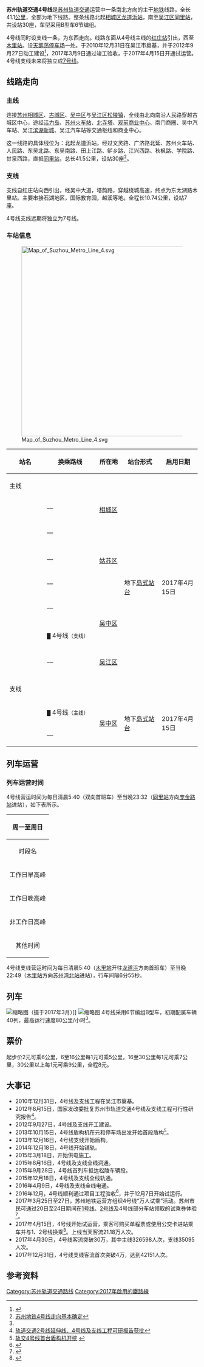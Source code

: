 {{noteTA|G1 =Transport}}
{{Infobox rail system-route
|rail_name=苏州轨道交通4号线
|banner_color={{苏州地铁标志色|4|s}}
|logo= SZRT_Line_4_icon.svg
|logo_width= 120px
|image_width= 280px
|code_name= 4
|locale=[[江苏省|江苏省]][[苏州市|苏州市]]
|service_type=[[城市轨道交通|城市轨道交通]]
|system=[[苏州轨道交通|苏州轨道交通]]
|status=运营中
|character=
|begin_operation=2017年4月15日
|system_length=41.1km（主线）
|stations=30站（主线）
|tracks=2
|dept=
|fleet_size=B型车6节编组
|max_speed=80km/h
|track_gauge=[[标准轨距|标准轨距]]（1435mm）
|electrification=[[接触网供电|接触网供电]] DC1500V
|block_signal=
|depot= 元和停车场（主线）<br />松陵车辆段（主线）<br />天鹅荡停车场（支线）
|operator=[[苏州轨道交通有限公司|苏州轨道交通有限公司]]
|route_map={{苏州轨道交通4号线RDT}}
|mapimage_=
|路线图=
}}

'''苏州轨道交通4号线'''是[[苏州轨道交通|苏州轨道交通]]运营中一条南北方向的主干[[地铁|地铁]]线路，全长41.1[[公里|公里]]，全部为地下线路。整条线路北起[[相城区|相城区]][[龙道浜站|龙道浜站]]，南至[[吴江区|吴江区]][[同里站|同里站]]，共设站30座，车型采用B型车6节编组。

4号线同时设支线一条，为东西走向。线路东面从4号线主线的[[红庄站_(苏州)|红庄站]]引出，西至[[木里站|木里站]]。设[[天鹅荡停车场|天鹅荡停车场]]一处。于2010年12月31日在吴江市奠基，并于2012年9月27日动工建设<ref>{{Cite web |url=http://news.2500sz.com/news/szxw/2012-9/27_1688758.shtml |title=轨交4号线及支线 2号延伸线正式开工 |access-date=2012-09-27 |archive-url=https://web.archive.org/web/20120929001926/http://news.2500sz.com/news/szxw/2012-9/27_1688758.shtml |archive-date=2012-09-29 |dead-url=yes }}</ref>，2017年3月9日通过竣工验收，于2017年4月15日开通试运营。4号线支线未来将独立成[[苏州轨道交通7号线|7号线]]。

== 线路走向 ==
=== 主线 ===
连接[[苏州|苏州]][[相城区|相城区]]、[[姑苏区|古城区]]、[[吴中区|吴中区]]与[[吴江区|吴江区]][[松陵镇|松陵镇]]，全线由北向南沿人民路穿越古城区中心，途经[[活力岛|活力岛]]、[[苏州火车站|苏州火车站]]、[[报恩寺塔_(苏州)|北寺塔]]、[[观前街|观前商业中心]]、南门商圈、吴中汽车站、吴江[[苏州滨湖新城|滨湖新城]]、吴江汽车站等交通枢纽和商业中心。

这一线路的具体线位为：北起龙道浜站，经过文灵路、广济路北延、苏州火车站、人民路、东吴北路、东吴南路、田上江路、鲈乡路、江兴西路、秋枫路、学院路、甘泉西路，直抵[[同里站|同里站]]，总长41.5公里，设站30座<ref>[http://www.gaoloumi.com/viewthread.php?tid=23314 苏州地铁4号线走向基本确定]{{Dead link|date=2019年6月 |bot=InternetArchiveBot |fix-attempted=yes }}</ref>。

=== 支线 ===
支线自红庄站向西引出，经吴中大道，塔韵路，穿越绕城高速，终点为东太湖路木里站。主要串接石湖地区，国际教育园，越溪等地。全程长10.74公里，设站7座。

4号线支线远期将独立为7号线。

=== 车站信息 ===
[[File:Map_of_Suzhou_Metro_Line_4.svg|500px]]
{| class="wikitable"  style="text-align:center"
! style="width: 9em; border-bottom:solid 3px {{苏州轨道交通颜色|4|s}};" |站名
!style="width: 13em; border-bottom:solid 3px {{苏州轨道交通颜色|4|s}};"|换乘路线
!style="width: 5em; border-bottom:solid 3px {{苏州轨道交通颜色|4|s}};"|所在地
!style="width: 9em; border-bottom:solid 3px {{苏州轨道交通颜色|4|s}};"|站台形式
!style="width: 8em; border-bottom:solid 3px {{苏州轨道交通颜色|4|s}};"|启用日期
|-
! colspan=5 |主线
|-
|  {{stl|SZRT|龙道浜}}
|  rowspan=4 | —
|  rowspan=5 |[[相城区|相城区]]
|  rowspan=31 |地下[[岛式站台|岛式站台]]
|  rowspan=31 |2017年4月15日
|-
|  {{stl|SZRT|张庄}}
|-
|  {{stl|SZRT|姚祥}}
|-
|  {{stl|SZRT|活力岛}}
|-
|  {{stl|SZRT|孙武纪念园}}
|  {{苏州轨道交通路线名|8|在建}}
|-
|  {{stl|SZRT|平泷路西}}
|  —
|  rowspan=9 |[[姑苏区|姑苏区]]
|-
|  {{stl|SZRT|苏锦}}
|  {{苏州轨道交通路线名|6|在建}}
|-
|  {{stl|SZRT|苏州火车站}}
|  {{苏州轨道交通路线名|2}}
|-
|  {{stl|SZRT|北寺塔}}
|  rowspan=2 | —
|-
|  {{stl|SZRT|察院场}}
|-
|  {{stl|SZRT|乐桥}}
|  {{苏州轨道交通路线名|1}}
|-
|  {{stl|SZRT|三元坊}}
|  —
|-
|  {{stl|SZRT|南门}}
|  {{苏州轨道交通路线名|5}}
|-
|  {{stl|SZRT|人民桥南}}
|  rowspan=2 | —
|-
|  {{stl|SZRT|团结桥}}
|  rowspan=4 |[[吴中区|吴中区]]
|-
|  {{stl|SZRT|宝带路}}
|  {{苏州轨道交通路线名|3}}
|-
|  {{stl|SZRT|石湖东路}}
|  {{苏州轨道交通路线名|2}}
|-
|  {{stl|SZRT|红庄}}
|  <small><span style="color:{{苏州轨道交通颜色|4|s}}">█</span></small> 4号线<small>（支线）</small><br>{{苏州轨道交通路线名|7|规划}}
|-
|  {{stl|SZRT|清树湾}}
|  rowspan=13 | —
|  rowspan=13 |[[吴江区|吴江区]]
|-
|  {{stl|SZRT|花港}}
|-
|  {{stl|SZRT|江陵西路}}
|-
|  {{stl|SZRT|江兴西路}}
|-
|  {{stl|SZRT|流虹路}}
|-
|  {{stl|SZRT|笠泽路}}
|-
|  {{stl|SZRT|顾家荡}}
|-
|  {{stl|SZRT|苏州湾东}}
|-
|  {{stl|SZRT|松陵大道}}
|-
|  {{stl|SZRT|吴江人民广场}}
|-
|  {{stl|SZRT|吴江汽车站}}
|-
|  {{stl|SZRT|庞金路}}
|-
|  {{stl|SZRT|同里}}
|-
! colspan=5 style="border-top:solid 3px {{苏州轨道交通颜色|4|s}};"|支线
|-
|  {{stl|SZRT|红庄}}
|  <small><span style="color:{{苏州轨道交通颜色|4|s}}">█</span></small> 4号线<small>（主线）</small><br>{{苏州轨道交通路线名|7|规划}}
|  rowspan=8 |[[吴中区|吴中区]]
|  rowspan=8 |地下[[岛式站台|岛式站台]]
|  rowspan=8 |2017年4月15日
|-
|  {{stl|SZRT|蠡墅}}
|  rowspan=7 | —
|-
|  {{stl|SZRT|石湖莫舍}}
|-
|  {{stl|SZRT|越溪}}
|-
|  {{stl|SZRT|文溪路}}
|-
|  {{stl|SZRT|天鹅荡路}}
|-
|  {{stl|SZRT|苏州湾北}}
|-
|  {{stl|SZRT|木里}}

|}

== 列车运营 ==

=== 列车运营时间 ===
4号线营运时间为每日清晨5:40（双向首班车）至当晚23:32（[[同里站|同里站]]方向[[庞金路站|庞金路站]]进站），如下表所示。
{| class="wikitable"
|-
! colspan=3 align=center|周一至周日
|-
|时段名||时段||间隔
|-
|工作日早高峰||7:30 — 9:00||5分55秒
|-
|工作日晚高峰||17:00 — 19:00||6分
|-
| 非工作日高峰||10:00 — 20:40||6分20秒
|-
|其他时间||-||6分55秒
|}

4号线支线营运时间为每日清晨5:40（[[木里站|木里站]]开往[[龙道浜站|龙道浜]]方向首班车）至当晚22:49（[[木里站|木里站]]方向[[苏州湾北站|苏州湾北站]]进站），行车间隔6分55秒。

==列车==
[[File:Line_4_train_was_going_out_at_Leqiao.jpg|缩略图]]（摄于2017年3月）]]
[[File:Interior_of_Line_4_Train_(Suzhou_Rail_Transit).jpg|缩略图]]
4号线采用6节编组B型车，初期配属车辆40列，最高运行速度80公里/小时<ref name=xhby/>。

==票价==
起步价2元可乘6公里，6至16公里每1元可乘5公里，16至30公里每1元可乘7公里，30公里以上每1元可乘9公里，全程8元。

== 大事记 ==
*2010年12月31日，4号线及支线工程在吴江市奠基。
*2012年8月15日，国家发改委批复苏州市轨道交通4号线及支线工程可行性研究报告<ref>[http://www.sz-mtr.com/newsDetail.do?linkid=201208231351509361 轨道交通2号线延伸线、4号线及支线工程可研报告获批]{{dead link|date=2018年1月 |bot=InternetArchiveBot |fix-attempted=yes }}</ref>。
*2012年9月27日，4号线及支线开工建设。
*2013年10月15日，4号线盾构机在元和停车场出发开始首段盾构<ref>[http://news.subaonet.com/2013/1016/1224513.shtml 轨交4号线首台盾构机开挖] {{webarchive|url=https://web.archive.org/web/20131020034832/http://news.subaonet.com/2013/1016/1224513.shtml |date=2013-10-20 }}</ref>。
*2013年12月16日，4号线支线开始盾构。
*2014年12月18日，4号线开始铺轨。
*2015年3月18日，开始供电施工。
*2015年8月16日，4号线及支线全线洞通。
*2015年9月28日，4号线首列车抵达松陵车辆段。
*2015年12月18日，4号线及支线全线轨通。
*2016年4月9日，4号线及支线全线电通。
*2016年12月，4号线顺利通过项目工程验收<ref>{{cite news|title=苏州轨交4号线通过验收 已具备试运行条件|url=http://news.suzhou.fang.com/2016-12-14/23822798.htm|publisher=城市早8点|date=2016-12-14}}</ref>，并于12月7日开始试运行。
*2017年3月25日至27日，苏州地铁运营方组织4号线“万人试乘”活动。苏州市民可通过20日至24日期间在[[苏州地铁1号线|1号线]]、[[苏州地铁2号线|2号线]]及4号线部分车站领取的试乘券体验<ref>{{cite news|title=苏州轨交4号线推出“万人试乘”活动|url=http://www.moc.gov.cn/st2010/jiangsu/js_jiaotongxw/jtxw_wenzibd/201703/t20170322_2179972.html|publisher=江苏省交通运输厅|date=2017-03-22|deadurl=yes|archiveurl=https://web.archive.org/web/20170325202847/http://www.moc.gov.cn/st2010/jiangsu/js_jiaotongxw/jtxw_wenzibd/201703/t20170322_2179972.html|archivedate=2017-03-25}}</ref>。
*2017年4月15日，4号线开始试运营，乘客可购买单程票或使用公交卡进站乘车并与1、2号线换乘<ref name=xhby>{{cite news|title=苏州轨交4号线及支线开通试运营 打通南北大“动脉”|url=http://js.xhby.net/system/2017/04/15/030657122.shtml|publisher=无线苏州|date=2017-04-15}}</ref>。上线当天客流21.18万人次。
*2017年4月30日，4号线客流突破30万，其中主线326598人次，支线35095人次。
*2017年12月31日，4号线支线客流首次突破4万，达到42151人次。

== 参考资料 ==
{{reflist}}

{{苏州轨道交通4号线车站|nocat}}
{{苏州轨道交通线路}}
[[Category:苏州轨道交通路线|Category:苏州轨道交通路线]]
[[Category:2017年啟用的鐵路線|Category:2017年啟用的鐵路線]]